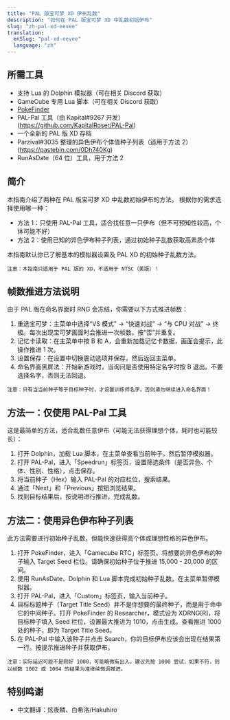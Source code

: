 ```yaml
---
title: "PAL 版宝可梦 XD 伊布乱数"
description: "如何在 PAL 版宝可梦 XD 中乱数初始伊布"
slug: "zh-pal-xd-eevee"
translation:
  enSlug: "pal-xd-eevee"
  language: "zh"
---
```


## 所需工具

- 支持 Lua 的 Dolphin 模拟器（可在相关 Discord 获取）
- GameCube 专用 Lua 脚本（可在相关 Discord 获取）
- [PokeFinder](/pokefinder)
- PAL-Pal 工具（由 Kapital#9267 开发）(https://github.com/KapitalRoser/PAL-Pal)
- 一个全新的 PAL 版 XD 存档
- Parzival#3035 整理的异色伊布个体值种子列表（适用于方法 2）(https://pastebin.com/0Dh740Kg)
- RunAsDate（64 位）工具，用于方法 2

## 简介

本指南介绍了两种在 PAL 版宝可梦 XD 中乱数初始伊布的方法。
根据你的需求选择使用哪一种：

- 方法 1：只使用 PAL-Pal 工具，适合找任意一只伊布（但不可预知性较高，个体可能不好）
- 方法 2：使用已知的异色伊布种子列表，通过初始种子乱数获取高素质个体

本指南默认你已了解基本的模拟器设置及 PAL XD 的初始种子乱数方法。

```
注意：本指南只适用于 PAL 版的 XD，不适用于 NTSC（美版）！
```

## 帧数推进方法说明

由于 PAL 版在命名界面时 RNG 会冻结，你需要以下方式推进帧数：

1. 重选宝可梦：主菜单中选择“VS 模式” -> “快速对战” -> “与 CPU 对战” -> 终极。每次出现宝可梦画面时会推进一次帧数。按“否”并重复。
2. 记忆卡读取：在主菜单中按 B 和 A，会重新加载记忆卡数据，画面会提示，此操作推进 1 次。
3. 设置保存：在设置中切换震动选项并保存，然后返回主菜单。
4. 命名界面黑屏法：开始新游戏时，当询问是否使用特定名字时按 B 退出。不要选择名字，否则无法回退。

```
注意：只有当当前种子等于目标种子时，才设置训练师名字。否则请勿继续进入命名界面！
```

## 方法一：仅使用 PAL-Pal 工具

这是最简单的方法，适合乱数任意伊布（可能无法获得理想个体，耗时也可能较长）：

1. 打开 Dolphin，加载 Lua 脚本，在主菜单查看当前种子，然后暂停模拟器。
2. 打开 PAL-Pal，进入「Speedrun」标签页，设置筛选条件（是否异色、个体、性别、性格），点击保存。
3. 将当前种子（Hex）输入 PAL-Pal 的对应栏位，搜索结果。
4. 通过「Next」和「Previous」按钮浏览结果。
5. 找到目标结果后，按说明进行推进，完成乱数。

## 方法二：使用异色伊布种子列表

此方法需要进行初始种子乱数，但能快速获得高个体或理想性格的异色伊布。

1. 打开 PokeFinder，进入「Gamecube RTC」标签页。将想要的异色伊布的种子输入 Target Seed 栏位。请确保初始种子位于推进 15,000 - 20,000 的区间。
2. 使用 RunAsDate、Dolphin 和 Lua 脚本完成初始种子乱数。在主菜单暂停模拟器。
3. 打开 PAL-Pal，进入「Custom」标签页，输入当前种子。
4. 目标标题种子（Target Title Seed）并不是你想要的最终种子，而是用于命中它的中间种子。打开 PokeFinder 的 Researcher，模式设为 XDRNG[R]，将目标种子填入 Seed 栏位，设置最大推进为 1010，点击生成。查看推进 1000 处的种子，即为 Target Title Seed。
5. 在 PAL-Pal 中输入该种子并点击 Search，你的目标伊布应该会出现在结果第一行。按提示推进种子并获取伊布。

```
注意：实际延迟可能不是刚好 1000，可能略微有出入。建议先按 1000 尝试，如果不符，则以帧数 1002 或 1004 的结果为准继续微调推进。
```

## 特别鸣谢

- 中文翻译：炫夜鳞、白希洛/Hakuhiro
